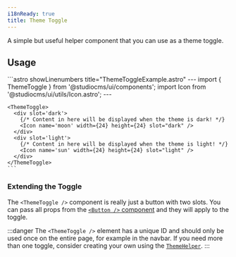 ```yaml
---
i18nReady: true
title: Theme Toggle
---
```


A simple but useful helper component that you can use as a theme toggle.

## Usage

<Tabs>
  <TabItem label="Preview">
    <PreviewCard>
      <ThemeToggle>
        <Icon name='moon' width={24} height={24} slot="dark" />
        <Icon name='sun' width={24} height={24} slot="light" />
      </ThemeToggle>
    </PreviewCard>
  </TabItem>
  <TabItem label="Code">
    ```astro showLinenumbers title="ThemeToggleExample.astro"
    ---
    import { ThemeToggle } from '@studiocms/ui/components';
    import Icon from '@studiocms/ui/utils/Icon.astro';
    ---

    <ThemeToggle>
      <div slot='dark'>
        {/* Content in here will be displayed when the theme is dark! */}
        <Icon name='moon' width={24} height={24} slot="dark" />
      </div>
      <div slot='light'>
        {/* Content in here will be displayed when the theme is light! */}
        <Icon name='sun' width={24} height={24} slot="light" />
      </div>
    </ThemeToggle>
    ```
  </TabItem>
</Tabs>

### Extending the Toggle

The `<ThemeToggle />` component is really just a button with two slots. You can pass all props from the 
<a href="/customizing/studiocms-ui/components/button/">`<Button />` component</a> and they will apply to the toggle. 

:::danger
The `<ThemeToggle />` element has a unique ID and should only be used once on the entire page, for example in the navbar. 
If you need more than one toggle, consider creating your own using the <a href="/customizing/studiocms-ui/components/theme-helper/">`ThemeHelper`</a>.
:::
